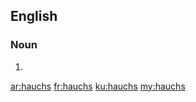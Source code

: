 ==English==

===Noun===
{{head|en|plural}}

# {{plural of|hauch|lang=en|nocat=1}}

[[ar:hauchs]]
[[fr:hauchs]]
[[ku:hauchs]]
[[my:hauchs]]